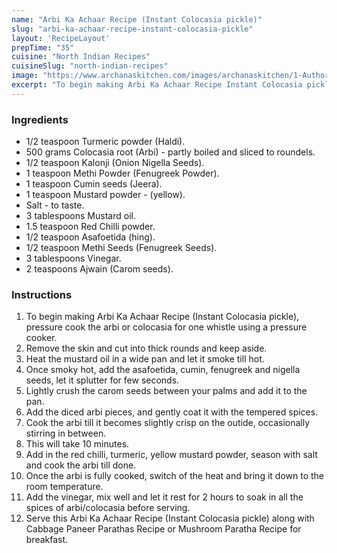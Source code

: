 ---
name: "Arbi Ka Achaar Recipe (Instant Colocasia pickle)"
slug: "arbi-ka-achaar-recipe-instant-colocasia-pickle"
layout: 'RecipeLayout'
prepTime: "35"
cuisine: "North Indian Recipes"
cuisineSlug: "north-indian-recipes"
image: "https://www.archanaskitchen.com/images/archanaskitchen/1-Author/nithya.anantham/Arbi_Ka_Achaar_Recipe_Instant_Colocasia_pickle.jpg"
excerpt: "To begin making Arbi Ka Achaar Recipe Instant Colocasia pickle, pressure cook the arbi or colocasia for one whistle using a pressure cooker"
---

### Ingredients

- 1/2 teaspoon Turmeric powder (Haldi).
- 500 grams Colocasia root (Arbi) - partly boiled and sliced to roundels.
- 1/2 teaspoon Kalonji (Onion Nigella Seeds).
- 1 teaspoon Methi Powder (Fenugreek Powder).
- 1 teaspoon Cumin seeds (Jeera).
- 1 teaspoon Mustard powder - (yellow).
- Salt - to taste.
- 3 tablespoons Mustard oil.
- 1.5 teaspoon Red Chilli powder.
- 1/2 teaspoon Asafoetida (hing).
- 1/2 teaspoon Methi Seeds (Fenugreek Seeds).
- 3 tablespoons Vinegar.
- 2 teaspoons Ajwain (Carom seeds).

### Instructions

1. To begin making Arbi Ka Achaar Recipe (Instant Colocasia pickle), pressure cook the arbi or colocasia for one whistle using a pressure cooker.
1. Remove the skin and cut into thick rounds and keep aside.
1. Heat the mustard oil in a wide pan and let it smoke till hot.
1. Once smoky hot, add the asafoetida, cumin, fenugreek and nigella seeds, let it splutter for few seconds.
1. Lightly crush the carom seeds between your palms and add it to the pan.
1. Add the diced arbi pieces, and gently coat it with the tempered spices.
1. Cook the arbi till it becomes slightly crisp on the outide, occasionally stirring in between.
1. This will take 10 minutes.
1. Add in the red chilli, turmeric, yellow mustard powder, season with salt and cook the arbi till done.
1. Once the arbi is fully cooked, switch of the heat and bring it down to the room temperature.
1. Add the vinegar, mix well and let it rest for 2 hours to soak in all the spices of arbi/colocasia before serving.
1. Serve this Arbi Ka Achaar Recipe (Instant Colocasia pickle) along with Cabbage Paneer Parathas Recipe or Mushroom Paratha Recipe for breakfast.
